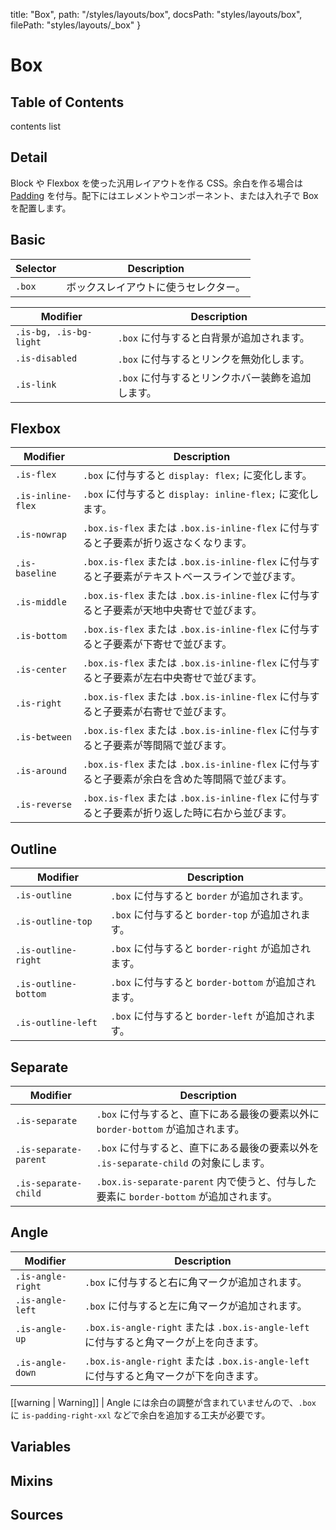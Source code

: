   title: "Box",
  path: "/styles/layouts/box",
  docsPath: "styles/layouts/box",
  filePath: "styles/layouts/_box"
}


# Box

## Table of Contents

contents list

## Detail

Block や Flexbox を使った汎用レイアウトを作る CSS。余白を作る場合は [Padding](/styles/utilities/padding) を付与。配下にはエレメントやコンポーネント、または入れ子で Box を配置します。

<PreviewBoxDetail />

## Basic

| Selector | Description                          |
| -------- | ------------------------------------ |
| `.box`   | ボックスレイアウトに使うセレクター。 |

| Modifier               | Description                                       |
| ---------------------- | ------------------------------------------------- |
| `.is-bg, .is-bg-light` | `.box` に付与すると白背景が追加されます。         |
| `.is-disabled`         | `.box` に付与するとリンクを無効化します。         |
| `.is-link`             | `.box` に付与するとリンクホバー装飾を追加します。 |

## Flexbox

| Modifier          | Description                                                                                      |
| ----------------- | ------------------------------------------------------------------------------------------------ |
| `.is-flex`        | `.box` に付与すると `display: flex;` に変化します。                                              |
| `.is-inline-flex` | `.box` に付与すると `display: inline-flex;` に変化します。                                       |
| `.is-nowrap`      | `.box.is-flex` または `.box.is-inline-flex` に付与すると子要素が折り返さなくなります。           |
| `.is-baseline`    | `.box.is-flex` または `.box.is-inline-flex` に付与すると子要素がテキストベースラインで並びます。 |
| `.is-middle`      | `.box.is-flex` または `.box.is-inline-flex` に付与すると子要素が天地中央寄せで並びます。         |
| `.is-bottom`      | `.box.is-flex` または `.box.is-inline-flex` に付与すると子要素が下寄せで並びます。               |
| `.is-center`      | `.box.is-flex` または `.box.is-inline-flex` に付与すると子要素が左右中央寄せで並びます。         |
| `.is-right`       | `.box.is-flex` または `.box.is-inline-flex` に付与すると子要素が右寄せで並びます。               |
| `.is-between`     | `.box.is-flex` または `.box.is-inline-flex` に付与すると子要素が等間隔で並びます。               |
| `.is-around`      | `.box.is-flex` または `.box.is-inline-flex` に付与すると子要素が余白を含めた等間隔で並びます。   |
| `.is-reverse`     | `.box.is-flex` または `.box.is-inline-flex` に付与すると子要素が折り返した時に右から並びます。   |

## Outline

| Modifier             | Description                                          |
| -------------------- | ---------------------------------------------------- |
| `.is-outline`        | `.box` に付与すると `border` が追加されます。        |
| `.is-outline-top`    | `.box` に付与すると `border-top` が追加されます。    |
| `.is-outline-right`  | `.box` に付与すると `border-right` が追加されます。  |
| `.is-outline-bottom` | `.box` に付与すると `border-bottom` が追加されます。 |
| `.is-outline-left`   | `.box` に付与すると `border-left` が追加されます。   |

## Separate

| Modifier              | Description                                                                           |
| --------------------- | ------------------------------------------------------------------------------------- |
| `.is-separate`        | `.box` に付与すると、直下にある最後の要素以外に `border-bottom` が追加されます。      |
| `.is-separate-parent` | `.box` に付与すると、直下にある最後の要素以外を `.is-separate-child` の対象にします。 |
| `.is-separate-child`  | `.box.is-separate-parent` 内で使うと、付与した要素に `border-bottom` が追加されます。 |

## Angle

| Modifier          | Description                                                                            |
| ----------------- | -------------------------------------------------------------------------------------- |
| `.is-angle-right` | `.box` に付与すると右に角マークが追加されます。                                        |
| `.is-angle-left`  | `.box` に付与すると左に角マークが追加されます。                                        |
| `.is-angle-up`    | `.box.is-angle-right` または `.box.is-angle-left` に付与すると角マークが上を向きます。 |
| `.is-angle-down`  | `.box.is-angle-right` または `.box.is-angle-left` に付与すると角マークが下を向きます。 |

[[warning | Warning]]
| Angle には余白の調整が含まれていませんので、`.box` に `is-padding-right-xxl` などで余白を追加する工夫が必要です。

## Variables

<PreviewVariablesDouble filePath={meta.filePath} viewCompiled={true} />

## Mixins

<PreviewMixins filePath={meta.filePath} />

## Sources

<PreviewSources
  title={meta.title}
  docsPath={meta.docsPath}
  scssPath={meta.filePath}
/>
